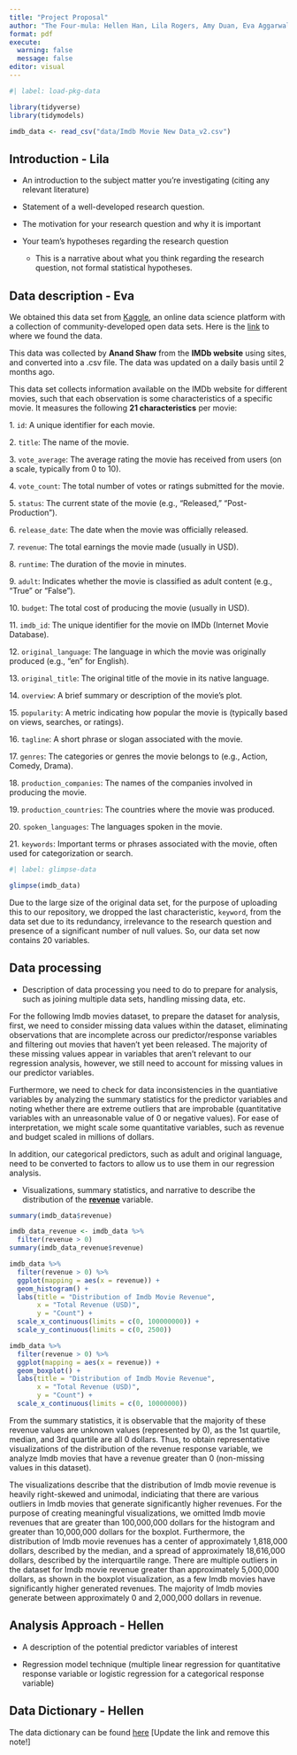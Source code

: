 ```yaml
---
title: "Project Proposal"
author: "The Four-mula: Hellen Han, Lila Rogers, Amy Duan, Eva Aggarwal"
format: pdf
execute: 
  warning: false
  message: false
editor: visual
---
```


```r
#| label: load-pkg-data

library(tidyverse)
library(tidymodels)

imdb_data <- read_csv("data/Imdb Movie New Data_v2.csv")
```

## Introduction - Lila

-   An introduction to the subject matter you’re investigating (citing any relevant literature)

-   Statement of a well-developed research question.

-   The motivation for your research question and why it is important

-   Your team’s hypotheses regarding the research question

    -   This is a narrative about what you think regarding the research question, not formal statistical hypotheses.

## Data description - Eva

We obtained this data set from [Kaggle](https://www.kaggle.com/), an online data science platform with a collection of community-developed open data sets. Here is the [link](https://www.kaggle.com/datasets/anandshaw2001/imdb-data) to where we found the data.

This data was collected by **Anand Shaw** from the **IMDb website** using sites, and converted into a .csv file. The data was updated on a daily basis until 2 months ago.

This data set collects information available on the IMDb website for different movies, such that each observation is some characteristics of a specific movie. It measures the following **21 characteristics** per movie:

1\. `id`: A unique identifier for each movie.

2\. `title`: The name of the movie.

3\. `vote_average`: The average rating the movie has received from users (on a scale, typically from 0 to 10).

4\. `vote_count`: The total number of votes or ratings submitted for the movie.

5\. `status`: The current state of the movie (e.g., "Released," "Post-Production").

6\. `release_date`: The date when the movie was officially released.

7\. `revenue`: The total earnings the movie made (usually in USD).

8\. `runtime`: The duration of the movie in minutes.

9\. `adult`: Indicates whether the movie is classified as adult content (e.g., "True" or "False").

10\. `budget`: The total cost of producing the movie (usually in USD).

11\. `imdb_id`: The unique identifier for the movie on IMDb (Internet Movie Database).

12\. `original_language`: The language in which the movie was originally produced (e.g., "en" for English).

13\. `original_title`: The original title of the movie in its native language.

14\. `overview`: A brief summary or description of the movie's plot.

15\. `popularity`: A metric indicating how popular the movie is (typically based on views, searches, or ratings).

16\. `tagline`: A short phrase or slogan associated with the movie.

17\. `genres`: The categories or genres the movie belongs to (e.g., Action, Comedy, Drama).

18\. `production_companies`: The names of the companies involved in producing the movie.

19\. `production_countries`: The countries where the movie was produced.

20\. `spoken_languages`: The languages spoken in the movie.

21\. `keywords`: Important terms or phrases associated with the movie, often used for categorization or search.

```r
#| label: glimpse-data

glimpse(imdb_data)
```

Due to the large size of the original data set, for the purpose of uploading this to our repository, we dropped the last characteristic, `keyword`, from the data set due to its redundancy, irrelevance to the research question and presence of a significant number of null values. So, our data set now contains 20 variables.

## Data processing

-   Description of data processing you need to do to prepare for analysis, such as joining multiple data sets, handling missing data, etc.

For the following Imdb movies dataset, to prepare the dataset for analysis, first, we need to consider missing data values within the dataset, eliminating observations that are incomplete across our predictor/response variables and filtering out movies that haven't yet been released. The majority of these missing values appear in variables that aren't relevant to our regression analysis, however, we still need to account for missing values in our predictor variables.

Furthermore, we need to check for data inconsistencies in the quantiative variables by analyzing the summary statistics for the predictor variables and noting whether there are extreme outliers that are improbable (quantitative variables with an unreasonable value of 0 or negative values). For ease of interpretation, we might scale some quantitative variables, such as revenue and budget scaled in millions of dollars. 

In addition, our categorical predictors, such as adult and original language, need to be converted to factors to allow us to use them in our regression analysis. 

-   Visualizations, summary statistics, and narrative to describe the distribution of the [**revenue**]{.underline} variable.

```r
summary(imdb_data$revenue)

imdb_data_revenue <- imdb_data %>% 
  filter(revenue > 0) 
summary(imdb_data_revenue$revenue)
```

```r
imdb_data %>% 
  filter(revenue > 0) %>% 
  ggplot(mapping = aes(x = revenue)) + 
  geom_histogram() + 
  labs(title = "Distribution of Imdb Movie Revenue",
       x = "Total Revenue (USD)", 
       y = "Count") + 
  scale_x_continuous(limits = c(0, 100000000)) + 
  scale_y_continuous(limits = c(0, 2500)) 

imdb_data %>% 
  filter(revenue > 0) %>% 
  ggplot(mapping = aes(x = revenue)) + 
  geom_boxplot() + 
  labs(title = "Distribution of Imdb Movie Revenue",
       x = "Total Revenue (USD)", 
       y = "Count") + 
  scale_x_continuous(limits = c(0, 10000000))
```

From the summary statistics, it is observable that the majority of these revenue values are unknown values (represented by 0), as the 1st quartile, median, and 3rd quartile are all 0 dollars. Thus, to obtain representative visualizations of the distribution of the revenue response variable, we analyze Imdb movies that have a revenue greater than 0 (non-missing values in this dataset). 

The visualizations describe that the distribution of Imdb movie revenue is heavily right-skewed and unimodal, indiciating that there are various outliers in Imdb movies that generate significantly higher revenues. For the purpose of creating meaningful visualizations, we omitted Imdb movie revenues that are greater than 100,000,000 dollars for the histogram and greater than 10,000,000 dollars for the boxplot. Furthermore, the distribution of Imdb movie revenues has a center of approximately 1,818,000 dollars, described by the median, and a spread of approximately 18,616,000 dollars, described by the interquartile range. There are multiple outliers in the dataset for Imdb movie revenue greater than approximately 5,000,000 dollars, as shown in the boxplot visualization, as a few Imdb movies have significantly higher generated revenues. The majority of Imdb movies generate between approximately 0 and 2,000,000 dollars in revenue. 

## Analysis Approach - Hellen

-   A description of the potential predictor variables of interest

-   Regression model technique (multiple linear regression for quantitative response variable or logistic regression for a categorical response variable)

## Data Dictionary - Hellen

The data dictionary can be found [here](ADD%20LINK!!!) \[Update the link and remove this note!\]
